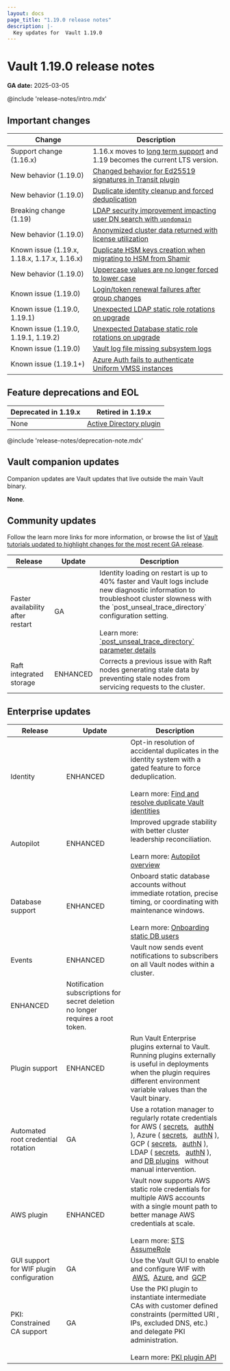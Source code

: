 ```yaml
---
layout: docs
page_title: "1.19.0 release notes"
description: |-
  Key updates for  Vault 1.19.0
---
```


# Vault 1.19.0 release notes

**GA date:** 2025-03-05

@include 'release-notes/intro.mdx'

## Important changes

| Change                                        | Description
|---------------------------------------------- |------------
| Support change (1.16.x)                       | 1.16.x moves to [long term support](/vault/docs/enterprise/lts) and 1.19 becomes the current LTS version.
| New behavior (1.19.0)                         | [Changed behavior for Ed25519 signatures in Transit plugin](/vault/docs/upgrading/upgrade-to-1.19.x#ed25519)
| New behavior (1.19.0)                         | [Duplicate identity cleanup and forced deduplication](/vault/docs/upgrading/upgrade-to-1.19.x#dedupe)
| Breaking change (1.19)                        | [LDAP security improvement impacting user DN search with `upndomain`](/vault/docs/upgrading/upgrade-to-1.19.x#ldap-user-dn-search-with-upndomain)
| New behavior (1.19.0)                         | [Anonymized cluster data returned with license utilization](/vault/docs/upgrading/upgrade-to-1.19.x#anon-data)
| Known issue (1.19.x, 1.18.x, 1.17.x, 1.16.x)  | [Duplicate HSM keys creation when migrating to HSM from Shamir](/vault/docs/upgrading/upgrade-to-1.19.x#hsm-keys)
| New behavior (1.19.0)                         | [Uppercase values are no longer forced to lower case](/vault/docs/upgrading/upgrade-to-1.19.x#case-sensitive)
| Known issue (1.19.0)                          | [Login/token renewal failures after group changes](/vault/docs/upgrading/upgrade-to-1.19.x#group-writes)
| Known issue (1.19.0, 1.19.1)                  | [Unexpected LDAP static role rotations on upgrade](/vault/docs/upgrading/upgrade-to-1.19.x#static-role-rotations)
| Known issue (1.19.0, 1.19.1, 1.19.2)          | [Unexpected Database static role rotations on upgrade](/vault/docs/upgrading/upgrade-to-1.19.x#db-static-role-rotations)
| Known issue (1.19.0)                          | [Vault log file missing subsystem logs](/vault/docs/upgrading/upgrade-to-1.19.x#log-files)
| Known issue (1.19.1+)                         | [Azure Auth fails to authenticate Uniform VMSS instances](/vault/docs/upgrading/upgrade-to-1.19.x#azure-auth-fails-uniform-vmss)
       

## Feature deprecations and EOL

Deprecated in 1.19.x | Retired in 1.19.x
-------------------- | ---------------
None                 | [Active Directory plugin](/vault/docs/deprecation#ad-secrets-engine)

@include 'release-notes/deprecation-note.mdx'


## Vault companion updates

Companion updates are Vault updates that live outside the main Vault binary.

**None**.


## Community updates

Follow the learn more links for more information, or browse the list of
[Vault tutorials updated to highlight changes for the most recent GA release](/vault/tutorials/new-release).


<table>
  <thead>
    <tr>
      <th style={{verticalAlign: 'middle'}}>Release</th>
      <th style={{verticalAlign: 'middle'}}>Update</th>
      <th style={{verticalAlign: 'middle'}}>Description</th>
    </tr>
  </thead>

  <tbody>

  <tr>
    <td style={{verticalAlign: 'middle'}}>
      Faster availability after restart 
    </td>
    <td style={{verticalAlign: 'middle', textAlign: 'center'}}>GA</td>
    <td style={{verticalAlign: 'middle'}}>
      Identity loading on restart is up to 40% faster and Vault logs include new
      diagnostic information to troubleshoot cluster slowness with the
      `post_unseal_trace_directory` configuration setting.
      <br /><br />
      Learn more: <a href="/vault/docs/configuration#enable_post_unseal_trace">`post_unseal_trace_directory` parameter details</a>
    </td>
  </tr>

  <tr>
    <td style={{verticalAlign: 'middle'}}>
      Raft integrated storage
    </td>
    <td style={{verticalAlign: 'middle', textAlign: 'center'}}>ENHANCED</td>
    <td style={{verticalAlign: 'middle'}}>
      Corrects a previous issue with Raft nodes generating stale data by
      preventing stale nodes from servicing requests to the cluster.
    </td>
  </tr>

  </tbody>
</table>


## Enterprise updates

<table>
  <thead>
    <tr>
      <th style={{verticalAlign: 'middle'}}>Release</th>
      <th style={{verticalAlign: 'middle'}}>Update</th>
      <th style={{verticalAlign: 'middle'}}>Description</th>
    </tr>
  </thead>
  <tbody>

  <tr>
    <td style={{verticalAlign: 'middle'}}>
      Identity
    </td>
    <td style={{verticalAlign: 'middle', textAlign: 'center'}}>ENHANCED</td>
    <td style={{verticalAlign: 'middle'}}>
      Opt-in resolution of accidental duplicates in the identity system with a
      gated feature to force deduplication.
      <br /><br />
      Learn more: <a href="/vault/docs/upgrading/deduplication">Find and resolve duplicate Vault identities</a>
    </td>
  </tr>

  <tr>
    <td style={{verticalAlign: 'middle'}}>
      Autopilot
    </td>
    <td style={{verticalAlign: 'middle', textAlign: 'center'}}>ENHANCED</td>
    <td style={{verticalAlign: 'middle'}}>
      Improved upgrade stability with better cluster leadership reconciliation.
      <br /><br />
      Learn more: <a href="/vault/docs/concepts/integrated-storage/autopilot">Autopilot overview</a>
    </td>
  </tr>

   <tr>
    <td style={{verticalAlign: 'middle'}}>
      Database support
    </td>
    <td style={{verticalAlign: 'middle', textAlign: 'center'}}>ENHANCED</td>
    <td style={{verticalAlign: 'middle'}}>
      Onboard static database accounts without immediate rotation, precise
      timing, or coordinating with maintenance windows.
      <br /><br />
      Learn more: <a href="/vault/docs/secrets/databases#onboarding-static-database-users">Onboarding static DB users</a>
    </td>
  </tr>

  <tr>
    <td rowSpan={2} style={{verticalAlign: 'middle'}}>
      Events
    </td>
    <td style={{verticalAlign: 'middle', textAlign: 'center'}}>ENHANCED</td>
    <td style={{verticalAlign: 'middle'}}>
      Vault now sends event notifications to subscribers on all Vault nodes
      within a cluster.
    </td>
  </tr>
  <tr>
    <td style={{verticalAlign: 'middle', textAlign: 'center'}}>ENHANCED</td>
    <td style={{verticalAlign: 'middle'}}>
      Notification subscriptions for secret deletion no longer requires a root
      token.
    </td>
  </tr>

  <tr>
    <td style={{verticalAlign: 'middle'}}>
      Plugin support
    </td>
    <td style={{verticalAlign: 'middle', textAlign: 'center'}}>ENHANCED</td>
    <td style={{verticalAlign: 'middle'}}>
      Run Vault Enterprise plugins external to Vault. Running plugins externally
      is useful in deployments when the plugin requires different environment
      variable values than the Vault binary.
    </td>
  </tr>

  <tr>
    <td style={{verticalAlign: 'middle'}}>
      Automated root credential rotation
    </td>
    <td style={{verticalAlign: 'middle', textAlign: 'center'}}>GA</td>
    <td style={{verticalAlign: 'middle'}}>
      Use a rotation manager to regularly rotate credentials for
      AWS (
        <a href="/vault/docs/secrets/aws#schedule-based-root-credential-rotation">secrets</a>,
        &nbsp;
        <a href="/vault/docs/auth/aws#schedule-based-root-credential-rotation">authN</a>
      ),
      Azure (
        <a href="/vault/docs/secrets/azure#root-credential-rotation">secrets</a>,
        &nbsp;
        <a href="/vault/api-docs/auth/azure#rotate-root">authN</a>
      ),
      GCP (
        <a href="/vault/docs/secrets/gcp#root-credential-rotation">secrets</a>,
        &nbsp;
        <a href="/vault/api-docs/auth/gcp#rotate-root-credentials">authN</a>
      ),
      LDAP (
        <a href="/vault/docs/secrets/ldap#root-credential-rotation">secrets</a>,
        &nbsp;
        <a href="/vault/docs/auth/ldap#root-credential-rotation">authN</a>
      ),
      and <a href="/vault/docs/secrets/databases#schedule-based-static-role-rotation">DB plugins</a>
      &nbsp;
      without manual intervention.
    </td>
  </tr>

  <tr>
    <td style={{verticalAlign: 'middle'}}>
      AWS plugin
    </td>
    <td style={{verticalAlign: 'middle', textAlign: 'center'}}>ENHANCED</td>
    <td style={{verticalAlign: 'middle'}}>
      Vault now supports AWS static role credentials for multiple AWS accounts
      with a single mount path to better manage AWS credentials at scale.
      <br /><br />
      Learn more: <a href="/vault/docs/secrets/aws#sts-assumerole">STS AssumeRole</a>
    </td>
  </tr>

  <tr>
    <td style={{verticalAlign: 'middle'}}>
      GUI support for WIF plugin configuration
    </td>
    <td style={{verticalAlign: 'middle', textAlign: 'center'}}>GA</td>
    <td style={{verticalAlign: 'middle'}}>
      Use the Vault GUI to enable and configure WIF with
      &nbsp;<a href="/vault/docs/secrets/aws#setup">AWS</a>,
      &nbsp;<a href="/vault/docs/secrets/aws#setup">Azure</a>, and
      &nbsp;<a href="/vault/docs/secrets/gcp#setup">GCP</a>
    </td>
  </tr>

  <tr>
    <td style={{verticalAlign: 'middle'}}>
      PKI: Constrained CA support
    </td>
    <td style={{verticalAlign: 'middle', textAlign: 'center'}}>GA</td>
    <td style={{verticalAlign: 'middle'}}>
      Use the PKI plugin to instantiate intermediate CAs with customer defined
      constraints (permitted URI , IPs, excluded DNS, etc.) and delegate PKI
      administration.
      <br /><br />
      Learn more: <a href="/vault/api-docs/secret/pki">PKI plugin API</a>
    </td>
  </tr>

  </tbody>
</table>

